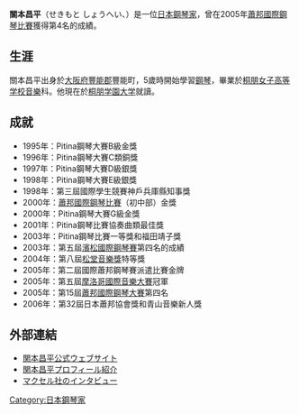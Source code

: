 '''關本昌平'''（せきもと しょうへい、{{bd|1985年|4月10日|||catIdx=H}}）是一位[[日本|日本]][[鋼琴家|鋼琴家]]，曾在2005年[[蕭邦國際鋼琴比賽|蕭邦國際鋼琴比賽]]獲得第4名的成績。

==生涯==
關本昌平出身於[[大阪府|大阪府]][[豐能郡|豐能郡]]豐能町，5歲時開始學習[[鋼琴|鋼琴]]，畢業於[[桐朋女子高等学校|桐朋女子高等学校]][[音樂|音樂]]科。他現在於[[桐朋学園大学|桐朋学園大学]]就讀。

==成就==
*1995年：Pitina鋼琴大賽B級金獎
*1996年：Pitina鋼琴大賽C類銅獎
*1997年：Pitina鋼琴大賽D級銀獎
*1998年：Pitina鋼琴大賽E級銀獎
*1998年：第三屆國際學生競賽神戶兵庫縣知事獎
*2000年：[[蕭邦國際鋼琴比賽|蕭邦國際鋼琴比賽]]（初中部）金獎
*2000年：Pitina鋼琴大賽G級金獎
*2001年：Pitina鋼琴比賽協奏曲類最佳獎
*2003年：Pitina鋼琴比賽一等獎和福田靖子獎
*2003年：第五屆[[濱松國際鋼琴賽|濱松國際鋼琴賽]]第四名的成績
*2004年：第八屆[[松堂音樂獎|松堂音樂獎]]特等獎
*2005年：第二屆國際蕭邦鋼琴賽派遣比賽金牌
*2005年：第五屆[[摩洛哥國際音樂大賽|摩洛哥國際音樂大賽]]冠軍
*2005年：第15屆[[蕭邦國際鋼琴大賽|蕭邦國際鋼琴大賽]]第四名
*2006年：第32屆日本蕭邦協會獎和青山音樂新人獎


== 外部連結　==
* [http://www.shoheinet.jp/ 関本昌平公式ウェブサイト]
* [https://web.archive.org/web/20090213225344/http://to-on.com/management/artist/sekimoto/profile.html 関本昌平プロフィール紹介]
* [https://web.archive.org/web/20080215171513/http://www.maxell.co.jp/chopin/interview/index_vol14.html マクセル社のインタビュー]


[[Category:日本鋼琴家|Category:日本鋼琴家]]